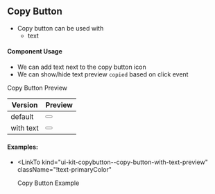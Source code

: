 
<Meta title="UI-Kit/CopyButton/Overview" />

## **Copy Button**

- Copy button can be used with
  - text

#### **Component Usage**

- We can add text next to the copy button icon
- We can show/hide text preview `copied` based on click event

Copy Button Preview

| Version   | Preview                                      |
| --------- | -------------------------------------------- |
| default   | <Button showText={false}/>                   |
| with text | <Button text="Copy Button" showText={true}/> |

#### **Examples**:

- <LinkTo
    kind="ui-kit-copybutton--copy-button-with-text-preview"
    className="!text-primaryColor"
  >
    Copy Button Example
  </LinkTo>
